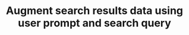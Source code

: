 ---
title: Augment search results data using user prompt and search query
openapi: 'POST /api/v1/leads/augment/web'
---